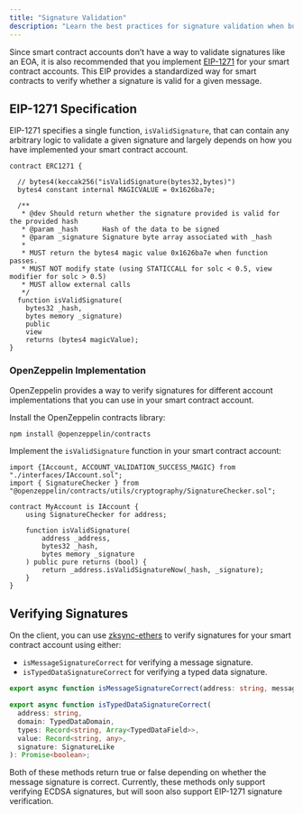 ```yaml
---
title: "Signature Validation"
description: "Learn the best practices for signature validation when building smart contract accounts on Abstract."
---
```

  
Since smart contract accounts don&rsquo;t have a way to validate signatures like an EOA,
it is also recommended that you implement [EIP-1271](https://eips.ethereum.org/EIPS/eip-1271)
for your smart contract accounts.
This EIP provides a standardized way for smart contracts to verify whether a signature
is valid for a given message.

## EIP-1271 Specification

EIP-1271 specifies a single function, `isValidSignature`, that can contain any arbitrary logic
to validate a given signature and largely depends on how you have implemented your smart contract account.

```solidity
contract ERC1271 {

  // bytes4(keccak256("isValidSignature(bytes32,bytes)")
  bytes4 constant internal MAGICVALUE = 0x1626ba7e;

  /**
   * @dev Should return whether the signature provided is valid for the provided hash
   * @param _hash      Hash of the data to be signed
   * @param _signature Signature byte array associated with _hash
   *
   * MUST return the bytes4 magic value 0x1626ba7e when function passes.
   * MUST NOT modify state (using STATICCALL for solc < 0.5, view modifier for solc > 0.5)
   * MUST allow external calls
   */ 
  function isValidSignature(
    bytes32 _hash, 
    bytes memory _signature)
    public
    view 
    returns (bytes4 magicValue);
}
```

### OpenZeppelin Implementation

OpenZeppelin provides a way to verify signatures for different account implementations that 
you can use in your smart contract account.

Install the OpenZeppelin contracts library:

```bash
npm install @openzeppelin/contracts
```

Implement the `isValidSignature` function in your smart contract account:

```solidity
import {IAccount, ACCOUNT_VALIDATION_SUCCESS_MAGIC} from "./interfaces/IAccount.sol";
import { SignatureChecker } from "@openzeppelin/contracts/utils/cryptography/SignatureChecker.sol";

contract MyAccount is IAccount {
    using SignatureChecker for address;

    function isValidSignature(
        address _address,
        bytes32 _hash,
        bytes memory _signature
    ) public pure returns (bool) {
        return _address.isValidSignatureNow(_hash, _signature);
    }
}
```

## Verifying Signatures

On the client, you can use [zksync-ethers](/build-on-abstract/applications/ethers) to
verify signatures for your smart contract account using either:

- `isMessageSignatureCorrect` for verifying a message signature.
- `isTypedDataSignatureCorrect` for verifying a typed data signature.

```typescript
export async function isMessageSignatureCorrect(address: string, message: ethers.Bytes | string, signature: SignatureLike): Promise<boolean>;

export async function isTypedDataSignatureCorrect(
  address: string,
  domain: TypedDataDomain,
  types: Record<string, Array<TypedDataField>>,
  value: Record<string, any>,
  signature: SignatureLike
): Promise<boolean>;
```

Both of these methods return true or false depending on whether the message signature is correct.
Currently, these methods only support verifying ECDSA signatures, but will soon also 
support EIP-1271 signature verification.